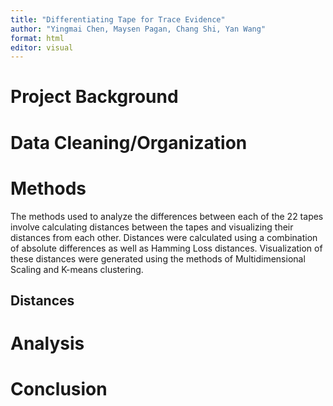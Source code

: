 ```yaml
---
title: "Differentiating Tape for Trace Evidence"
author: "Yingmai Chen, Maysen Pagan, Chang Shi, Yan Wang"
format: html
editor: visual
---
```


# Project Background

# Data Cleaning/Organization

# Methods

The methods used to analyze the differences between each of the 22 tapes involve calculating distances between the tapes and visualizing their distances from each other. Distances were calculated using a combination of absolute differences as well as Hamming Loss distances. Visualization of these distances were generated using the methods of Multidimensional Scaling and K-means clustering.

## Distances

# Analysis

# Conclusion
